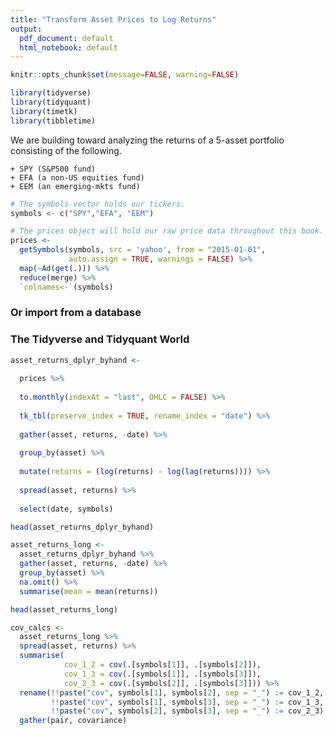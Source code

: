 ```yaml
---
title: "Transform Asset Prices to Log Returns"
output:
  pdf_document: default
  html_notebook: default
---
```



```r

knitr::opts_chunk$set(message=FALSE, warning=FALSE)
```


```r
library(tidyverse)
library(tidyquant)
library(timetk)
library(tibbletime)
```

We are building toward analyzing the returns of a 5-asset portfolio consisting of the following.

    + SPY (S&P500 fund)
    + EFA (a non-US equities fund)
    + EEM (an emerging-mkts fund)

```r
# The symbols vector holds our tickers. 
symbols <- c("SPY","EFA", "EEM")

# The prices object will hold our raw price data throughout this book.
prices <- 
  getSymbols(symbols, src = 'yahoo', from = "2015-01-01", 
             auto.assign = TRUE, warnings = FALSE) %>% 
  map(~Ad(get(.))) %>% 
  reduce(merge) %>%
  `colnames<-`(symbols)

```

### Or import from a database

### The Tidyverse and Tidyquant World
 

```r
asset_returns_dplyr_byhand <- 
  
  prices %>% 
  
  to.monthly(indexAt = "last", OHLC = FALSE) %>% 
  
  tk_tbl(preserve_index = TRUE, rename_index = "date") %>%
  
  gather(asset, returns, -date) %>% 
  
  group_by(asset) %>%  
  
  mutate(returns = (log(returns) - log(lag(returns)))) %>%
  
  spread(asset, returns) %>% 
  
  select(date, symbols)
```


```r
head(asset_returns_dplyr_byhand)

```


```r
asset_returns_long <- 
  asset_returns_dplyr_byhand %>% 
  gather(asset, returns, -date) %>%
  group_by(asset) %>% 
  na.omit() %>% 
  summarise(mean = mean(returns))

head(asset_returns_long)
```



```r
cov_calcs <- 
  asset_returns_long %>% 
  spread(asset, returns) %>% 
  summarise(
            cov_1_2 = cov(.[symbols[1]], .[symbols[2]]),
            cov_1_3 = cov(.[symbols[1]], .[symbols[3]]),
            cov_2_3 = cov(.[symbols[2]], .[symbols[3]])) %>%
  rename(!!paste("cov", symbols[1], symbols[2], sep = "_") := cov_1_2,
         !!paste("cov", symbols[1], symbols[3], sep = "_") := cov_1_3,
         !!paste("cov", symbols[2], symbols[3], sep = "_") := cov_2_3) %>% 
  gather(pair, covariance)
```

